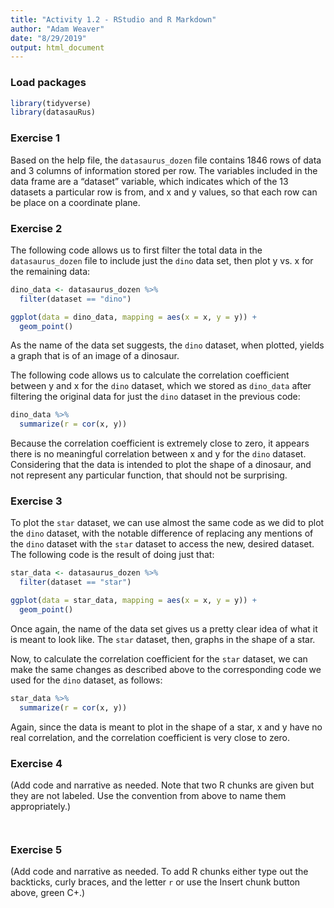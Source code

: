 ```yaml
---
title: "Activity 1.2 - RStudio and R Markdown"
author: "Adam Weaver"
date: "8/29/2019"
output: html_document
---
```


### Load packages

```r
library(tidyverse) 
library(datasauRus)
```


### Exercise 1

Based on the help file, the ```datasaurus_dozen``` file contains 1846 rows of data and 3 columns of information stored per row. The variables included in the data frame are a "dataset" variable, which indicates which of the 13 datasets a particular row is from, and x and y values, so that each row can be place on a coordinate plane.

### Exercise 2


The following code allows us to first filter the total data in the ```datasaurus_dozen``` file to include just the ```dino``` data set, then plot y vs. x for the remaining data:

```r
dino_data <- datasaurus_dozen %>%
  filter(dataset == "dino")

ggplot(data = dino_data, mapping = aes(x = x, y = y)) +
  geom_point()
```


As the name of the data set suggests, the ```dino``` dataset, when plotted, yields a graph that is of an image of a dinosaur.



The following code allows us to calculate the correlation coefficient between y and x for the ```dino``` dataset, which we stored as ```dino_data``` after filtering the original data for just the ```dino``` dataset in the previous code:

```r
dino_data %>%
  summarize(r = cor(x, y))
```
Because the correlation coefficient is extremely close to zero, it appears there is no meaningful correlation between x and y for the ```dino``` dataset. Considering that the data is intended to plot the shape of a dinosaur, and not represent any particular function, that should not be surprising.


### Exercise 3

To plot the ```star``` dataset, we can use almost the same code as we did to plot the ```dino``` dataset, with the notable difference of replacing any mentions of the ```dino``` dataset with the ```star``` dataset to access the new, desired dataset. The following code is the result of doing just that:

```r
star_data <- datasaurus_dozen %>%
  filter(dataset == "star")

ggplot(data = star_data, mapping = aes(x = x, y = y)) +
  geom_point()
```


Once again, the name of the data set gives us a pretty clear idea of what it is meant to look like. The ```star``` dataset, then, graphs in the shape of a star.



Now, to calculate the correlation coefficient for the ```star``` dataset, we can make the same changes as described above to the corresponding code we used for the ```dino``` dataset, as follows:

```r
star_data %>%
  summarize(r = cor(x, y))
```

Again, since the data is meant to plot in the shape of a star, x and y have no real correlation, and the correlation coefficient is very close to zero.

### Exercise 4

(Add code and narrative as needed. Note that two R chunks are given but they are not labeled. Use the convention from above to name them appropriately.)

```r

```

```r

```

### Exercise 5

(Add code and narrative as needed. To add R chunks either type out the backticks, curly braces, and the letter `r` or use the Insert chunk button above, green C+.)